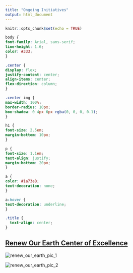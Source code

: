 ```yaml
---
title: "Ongoing Initiatives"
output: html_document
---
```


```r
knitr::opts_chunk$set(echo = TRUE)
```

```css
body {
font-family: Arial, sans-serif;
line-height: 1.6;
color: #333;
}

.center {
display: flex;
justify-content: center;
align-items: center;
flex-direction: column;
}

.center img {
max-width: 100%;
border-radius: 10px;
box-shadow: 0 4px 6px rgba(0, 0, 0, 0.1);
}

h1 {
font-size: 2.5em;
margin-bottom: 10px;
}

p {
font-size: 1.1em;
text-align: justify;
margin-bottom: 20px;
}

a {
color: #1a73e8;
text-decoration: none;
}

a:hover {
text-decoration: underline;
}

.title {
  text-align: center;
}

```


<div class="center">
  <h2><a href="https://renewourearth.org/">Renew Our Earth Center of Excellence</a></h2>
  <img src="pics/initiatives/renew_our_earth_1.png" alt="renew_our_earth_pic_1">
</div>


<div class="center">
  <img src="pics/initiatives/renew_our_earth_2.png" alt="renew_our_earth_pic_2">
</div>


